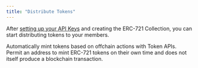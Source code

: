 ```yaml
---
title: "Distribute Tokens"
---
```


After [setting up your API Keys](/introduction/setting-up) and creating the ERC-721 Collection, you can start distributing tokens to your members.

<CardGroup cols={2}>
<Card
    title="Mint API"
    icon="terminal"
    iconType="solid"
    href="/api-reference/v1/erc721/post/mint"
  >
    <div style={{ paddingTop: "8px", fontSize: "14px" }}>
      Automatically mint tokens based on offchain actions with Token APIs.  
    </div>
  </Card>
  <Card
    title="Permit API"
    icon="terminal"
    iconType="solid"
    href="/api-reference/v1/erc721/post/permit"
  >
    <div style={{ paddingTop: "8px", fontSize: "14px" }}>
      Permit an address to mint ERC-721 tokens on their own time and does not itself produce a blockchain transaction.  
    </div>
  </Card>
</CardGroup>